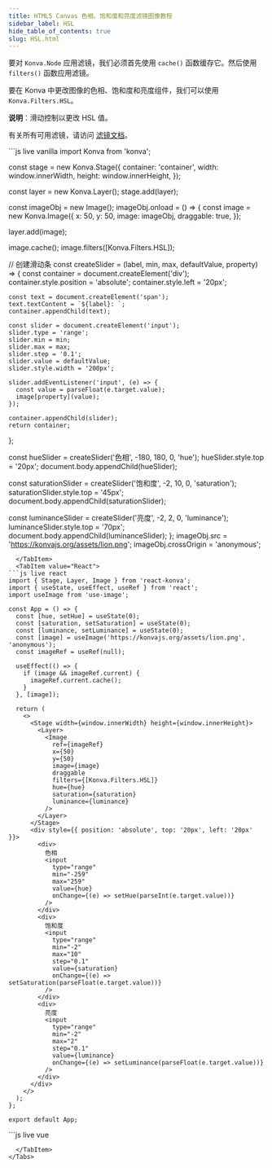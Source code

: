 ```yaml
---
title: HTML5 Canvas 色相、饱和度和亮度滤镜图像教程
sidebar_label: HSL
hide_table_of_contents: true
slug: HSL.html
---
```


要对 `Konva.Node` 应用滤镜，我们必须首先使用 `cache()` 函数缓存它。然后使用 `filters()` 函数应用滤镜。

要在 Konva 中更改图像的色相、饱和度和亮度组件，我们可以使用 `Konva.Filters.HSL`。

**说明**：滑动控制以更改 HSL 值。

有关所有可用滤镜，请访问 [滤镜文档](/api/Konva.Filters.html)。


<Tabs>
  <TabItem value="Vanilla" default>
```js live vanilla
import Konva from 'konva';

const stage = new Konva.Stage({
  container: 'container',
  width: window.innerWidth,
  height: window.innerHeight,
});

const layer = new Konva.Layer();
stage.add(layer);

const imageObj = new Image();
imageObj.onload = () => {
  const image = new Konva.Image({
    x: 50,
    y: 50,
    image: imageObj,
    draggable: true,
  });

  layer.add(image);

  image.cache();
  image.filters([Konva.Filters.HSL]);
  
  // 创建滑动条
  const createSlider = (label, min, max, defaultValue, property) => {
    const container = document.createElement('div');
    container.style.position = 'absolute';
    container.style.left = '20px';
    
    const text = document.createElement('span');
    text.textContent = `${label}: `;
    container.appendChild(text);
    
    const slider = document.createElement('input');
    slider.type = 'range';
    slider.min = min;
    slider.max = max;
    slider.step = '0.1';
    slider.value = defaultValue;
    slider.style.width = '200px';
    
    slider.addEventListener('input', (e) => {
      const value = parseFloat(e.target.value);
      image[property](value);
    });
    
    container.appendChild(slider);
    return container;
  };

  const hueSlider = createSlider('色相', -180, 180, 0, 'hue');
  hueSlider.style.top = '20px';
  document.body.appendChild(hueSlider);

  const saturationSlider = createSlider('饱和度', -2, 10, 0, 'saturation');
  saturationSlider.style.top = '45px';
  document.body.appendChild(saturationSlider);

  const luminanceSlider = createSlider('亮度', -2, 2, 0, 'luminance');
  luminanceSlider.style.top = '70px';
  document.body.appendChild(luminanceSlider);
};
imageObj.src = 'https://konvajs.org/assets/lion.png';
imageObj.crossOrigin = 'anonymous';
```
  </TabItem>
  <TabItem value="React">
```js live react
import { Stage, Layer, Image } from 'react-konva';
import { useState, useEffect, useRef } from 'react';
import useImage from 'use-image';

const App = () => {
  const [hue, setHue] = useState(0);
  const [saturation, setSaturation] = useState(0);
  const [luminance, setLuminance] = useState(0);
  const [image] = useImage('https://konvajs.org/assets/lion.png', 'anonymous');
  const imageRef = useRef(null);

  useEffect(() => {
    if (image && imageRef.current) {
      imageRef.current.cache();
    }
  }, [image]);

  return (
    <>
      <Stage width={window.innerWidth} height={window.innerHeight}>
        <Layer>
          <Image
            ref={imageRef}
            x={50}
            y={50}
            image={image}
            draggable
            filters={[Konva.Filters.HSL]}
            hue={hue}
            saturation={saturation}
            luminance={luminance}
          />
        </Layer>
      </Stage>
      <div style={{ position: 'absolute', top: '20px', left: '20px' }}>
        <div>
          色相
          <input
            type="range"
            min="-259"
            max="259"
            value={hue}
            onChange={(e) => setHue(parseInt(e.target.value))}
          />
        </div>
        <div>
          饱和度
          <input
            type="range"
            min="-2"
            max="10"
            step="0.1"
            value={saturation}
            onChange={(e) => setSaturation(parseFloat(e.target.value))}
          />
        </div>
        <div>
          亮度
          <input
            type="range"
            min="-2"
            max="2"
            step="0.1"
            value={luminance}
            onChange={(e) => setLuminance(parseFloat(e.target.value))}
          />
        </div>
      </div>
    </>
  );
};

export default App;
```
  </TabItem>
  <TabItem value="Vue">
```js live vue
<template>
  <div>
    <v-stage :config="stageSize">
      <v-layer>
        <v-image
          ref="imageNode"
          :config="{
            x: 50,
            y: 50,
            image: image,
            draggable: true,
            filters: [Konva.Filters.HSL],
            hue: hue,
            saturation: saturation,
            luminance: luminance,
          }"
        />
      </v-layer>
    </v-stage>
    <div style="position: absolute; top: 20px; left: 20px">
      <div>
        色相
        <input
          type="range"
          min="-259"
          max="259"
          :value="hue"
          @input="(e) => hue = parseInt(e.target.value)"
        />
      </div>
      <div>
        饱和度
        <input
          type="range"
          min="-2"
          max="10"
          step="0.1"
          :value="saturation"
          @input="(e) => saturation = parseFloat(e.target.value)"
        />
      </div>
      <div>
        亮度
        <input
          type="range"
          min="-2"
          max="2"
          step="0.1"
          :value="luminance"
          @input="(e) => luminance = parseFloat(e.target.value)"
        />
      </div>
    </div>
  </div>
</template>

<script setup>
import { ref, watch, nextTick } from 'vue';
import { useImage } from 'vue-konva';
import Konva from 'konva';

const stageSize = {
  width: window.innerWidth,
  height: window.innerHeight,
};

const hue = ref(0);
const saturation = ref(0);
const luminance = ref(0);
const imageNode = ref(null);
const [image] = useImage('https://konvajs.org/assets/lion.png', 'anonymous');

watch(image, async (newImage) => {
  if (newImage) {
    await nextTick();
    imageNode.value.getNode().cache();
  }
});
</script>
```
  </TabItem>
</Tabs>